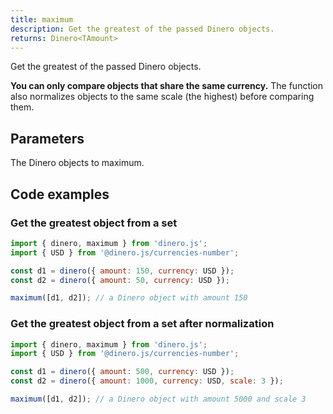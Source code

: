 ```yaml
---
title: maximum
description: Get the greatest of the passed Dinero objects.
returns: Dinero<TAmount>
---
```


Get the greatest of the passed Dinero objects.

**You can only compare objects that share the same currency.** The function also normalizes objects to the same scale (the highest) before comparing them.

## Parameters

<Parameters>

<Parameter name="dineroObjects" type="Dinero<TAmount>[]" required={true}>

The Dinero objects to maximum.

</Parameter>

</Parameters>

## Code examples

### Get the greatest object from a set

```js
import { dinero, maximum } from 'dinero.js';
import { USD } from '@dinero.js/currencies-number';

const d1 = dinero({ amount: 150, currency: USD });
const d2 = dinero({ amount: 50, currency: USD });

maximum([d1, d2]); // a Dinero object with amount 150
```

### Get the greatest object from a set after normalization

```js
import { dinero, maximum } from 'dinero.js';
import { USD } from '@dinero.js/currencies-number';

const d1 = dinero({ amount: 500, currency: USD });
const d2 = dinero({ amount: 1000, currency: USD, scale: 3 });

maximum([d1, d2]); // a Dinero object with amount 5000 and scale 3
```
